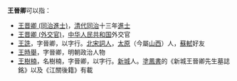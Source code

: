 '''王晉卿'''可以指：
* [[王晋卿_(同治進士)|王晋卿 (同治進士)]]，[[清代|清代]][[同治|同治]]十三年[[進士|進士]]
* [[王晋卿_(外交官)|王晋卿 (外交官)]]，[[中华人民共和国|中华人民共和国]]外交官
* [[王詵|王詵]]，字晉卿，以字行。[[北宋|北宋]][[詞人|詞人]]，[[太原|太原]]（今屬[[山西|山西]]）人，[[蘇軾|蘇軾]]好友
* [[王時舉|王時舉]]，字晉卿，明朝政治人物
* [[王樹楠|王樹楠]]，名樹楠，字晉卿，以字行。[[高碑店市|新城]]人。[[塗鳳書|塗鳳書]]的《新城王晉卿先生墓誌銘》以及《江關後籍》有載

{{disambig|Cat=三字王姓人名消歧義|jin}}